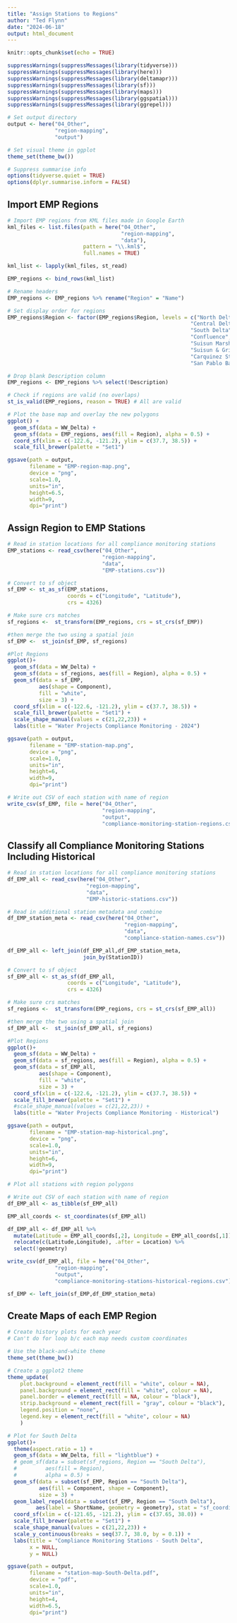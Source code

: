 ```yaml
---
title: "Assign Stations to Regions"
author: "Ted Flynn"
date: "2024-06-18"
output: html_document
---
```


```r
knitr::opts_chunk$set(echo = TRUE)

suppressWarnings(suppressMessages(library(tidyverse)))
suppressWarnings(suppressMessages(library(here)))
suppressWarnings(suppressMessages(library(deltamapr)))
suppressWarnings(suppressMessages(library(sf)))
suppressWarnings(suppressMessages(library(maps)))
suppressWarnings(suppressMessages(library(ggspatial)))
suppressWarnings(suppressMessages(library(ggrepel)))

# Set output directory 
output <- here("04_Other",
               "region-mapping",
               "output")

# Set visual theme in ggplot
theme_set(theme_bw())

# Suppress summarise info
options(tidyverse.quiet = TRUE)
options(dplyr.summarise.inform = FALSE)

```

## Import EMP Regions
```r
# Import EMP regions from KML files made in Google Earth
kml_files <- list.files(path = here("04_Other",
                                    "region-mapping",
                                    "data"),
                        pattern = "\\.kml$",
                        full.names = TRUE)

kml_list <- lapply(kml_files, st_read)

EMP_regions <- bind_rows(kml_list)

# Rename headers
EMP_regions <- EMP_regions %>% rename("Region" = "Name")

# Set display order for regions
EMP_regions$Region <- factor(EMP_regions$Region, levels = c("North Delta",
                                                          "Central Delta",
                                                          "South Delta",
                                                          "Confluence",
                                                          "Suisun Marsh",
                                                          "Suisun & Grizzly Bay",
                                                          "Carquinez Strait",
                                                          "San Pablo Bay"))

# Drop blank Description column
EMP_regions <- EMP_regions %>% select(!Description)

# Check if regions are valid (no overlaps)
st_is_valid(EMP_regions, reason = TRUE) # All are valid

# Plot the base map and overlay the new polygons
ggplot() +
  geom_sf(data = WW_Delta) +
  geom_sf(data = EMP_regions, aes(fill = Region), alpha = 0.5) + 
  coord_sf(xlim = c(-122.6, -121.2), ylim = c(37.7, 38.5)) +
  scale_fill_brewer(palette = "Set1")

ggsave(path = output,
       filename = "EMP-region-map.png",
       device = "png",
       scale=1.0,
       units="in",
       height=6.5,
       width=9,
       dpi="print")

```

## Assign Region to EMP Stations
```r
# Read in station locations for all compliance monitoring stations
EMP_stations <- read_csv(here("04_Other",
                              "region-mapping",
                              "data",
                              "EMP-stations.csv"))

# Convert to sf object
sf_EMP <- st_as_sf(EMP_stations,
                   coords = c("Longitude", "Latitude"), 
                   crs = 4326)

# Make sure crs matches
sf_regions <-  st_transform(EMP_regions, crs = st_crs(sf_EMP))

#then merge the two using a spatial join
sf_EMP <-  st_join(sf_EMP, sf_regions)

#Plot Regions
ggplot()+
  geom_sf(data = WW_Delta) +
  geom_sf(data = sf_regions, aes(fill = Region), alpha = 0.5) +
  geom_sf(data = sf_EMP, 
          aes(shape = Component),
          fill = "white",
          size = 3) +
  coord_sf(xlim = c(-122.6, -121.2), ylim = c(37.7, 38.5)) +
  scale_fill_brewer(palette = "Set1") +
  scale_shape_manual(values = c(21,22,23)) +
  labs(title = "Water Projects Compliance Monitoring - 2024")

ggsave(path = output,
       filename = "EMP-station-map.png",
       device = "png",
       scale=1.0,
       units="in",
       height=6,
       width=9,
       dpi="print")

# Write out CSV of each station with name of region
write_csv(sf_EMP, file = here("04_Other",
                              "region-mapping",
                              "output",
                              "compliance-monitoring-station-regions.csv"))

```

## Classify all Compliance Monitoring Stations Including Historical
```r
# Read in station locations for all compliance monitoring stations
df_EMP_all <- read_csv(here("04_Other",
                         "region-mapping",
                         "data",
                         "EMP-historic-stations.csv"))

# Read in additional station metadata and combine
df_EMP_station_meta <- read_csv(here("04_Other",
                                     "region-mapping",
                                     "data",
                                     "compliance-station-names.csv"))

df_EMP_all <- left_join(df_EMP_all,df_EMP_station_meta, 
                        join_by(StationID))

# Convert to sf object
sf_EMP_all <- st_as_sf(df_EMP_all,
                   coords = c("Longitude", "Latitude"), 
                   crs = 4326)

# Make sure crs matches
sf_regions <-  st_transform(EMP_regions, crs = st_crs(sf_EMP_all))

#then merge the two using a spatial join
sf_EMP_all <-  st_join(sf_EMP_all, sf_regions)

#Plot Regions
ggplot()+
  geom_sf(data = WW_Delta) +
  geom_sf(data = sf_regions, aes(fill = Region), alpha = 0.5) +
  geom_sf(data = sf_EMP_all, 
          aes(shape = Component),
          fill = "white",
          size = 3) +
  coord_sf(xlim = c(-122.6, -121.2), ylim = c(37.7, 38.5)) +
  scale_fill_brewer(palette = "Set1") +
  #scale_shape_manual(values = c(21,22,23)) +
  labs(title = "Water Projects Compliance Monitoring - Historical")

ggsave(path = output,
       filename = "EMP-station-map-historical.png",
       device = "png",
       scale=1.0,
       units="in",
       height=6,
       width=9,
       dpi="print")

# Plot all stations with region polygons

# Write out CSV of each station with name of region
df_EMP_all <- as_tibble(sf_EMP_all)

EMP_all_coords <- st_coordinates(sf_EMP_all)

df_EMP_all <- df_EMP_all %>% 
  mutate(Latitude = EMP_all_coords[,2], Longitude = EMP_all_coords[,1]) %>% 
  relocate(c(Latitude,Longitude), .after = Location) %>% 
  select(!geometry)

write_csv(df_EMP_all, file = here("04_Other",
               "region-mapping",
               "output",
               "compliance-monitoring-stations-historical-regions.csv"))

sf_EMP <- left_join(sf_EMP,df_EMP_station_meta)

```

## Create Maps of each EMP Region
```r
# Create history plots for each year
# Can't do for loop b/c each map needs custom coordinates

# Use the black-and-white theme
theme_set(theme_bw())

# Create a ggplot2 theme
theme_update(
    plot.background = element_rect(fill = "white", colour = NA),
    panel.background = element_rect(fill = "white", colour = NA),
    panel.border = element_rect(fill = NA, colour = "black"),
    strip.background = element_rect(fill = "gray", colour = "black"),
    legend.position = "none",
    legend.key = element_rect(fill = "white", colour = NA)
    )

# Plot for South Delta
ggplot()+
  theme(aspect.ratio = 1) +
  geom_sf(data = WW_Delta, fill = "lightblue") +
  # geom_sf(data = subset(sf_regions, Region == "South Delta"), 
  #         aes(fill = Region), 
  #         alpha = 0.5) +
  geom_sf(data = subset(sf_EMP, Region == "South Delta"),
          aes(fill = Component, shape = Component),
          size = 3) +
  geom_label_repel(data = subset(sf_EMP, Region == "South Delta"),
         aes(label = ShortName, geometry = geometry), stat = "sf_coordinates") +
  coord_sf(xlim = c(-121.65, -121.2), ylim = c(37.65, 38.0)) +
  scale_fill_brewer(palette = "Set1") +
  scale_shape_manual(values = c(21,22,23)) +
  scale_y_continuous(breaks = seq(37.7, 38.0, by = 0.1)) +
  labs(title = "Compliance Monitoring Stations - South Delta",
       x = NULL,
       y = NULL)

ggsave(path = output,
       filename = "station-map-South-Delta.pdf",
       device = "pdf",
       scale=1.0,
       units="in",
       height=4,
       width=6.5,
       dpi="print")

```

